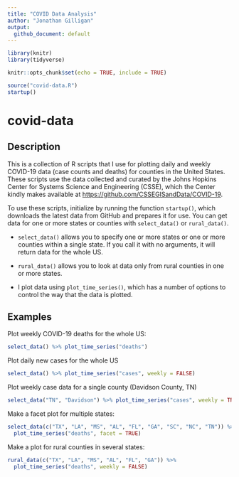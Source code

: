 ```yaml
---
title: "COVID Data Analysis"
author: "Jonathan Gilligan"
output:
  github_document: default
---
```

```r
library(knitr)
library(tidyverse)

knitr::opts_chunk$set(echo = TRUE, include = TRUE)

source("covid-data.R")
startup()
```
# covid-data

<!-- badges: start -->
<!-- badges: end -->

## Description 

This is a collection of R scripts that I use for plotting daily and weekly 
COVID-19 data (case counts and deaths) for counties in the United States.
These scripts use the data collected and curated by the Johns Hopkins 
Center for Systems Science and Engineering (CSSE), which the Center kindly
makes available at <https://github.com/CSSEGISandData/COVID-19>.

To use these scripts, initialize by running the function `startup()`, which 
downloads the latest data from GitHub and prepares it for use.
You can get data for one or more states or counties with 
`select_data()` or `rural_data()`. 

* `select_data()` allows you to specify one or more states or one or more 
  counties within a single state. If you call it with no arguments, it will
  return data for the whole US.
* `rural_data()` allows you to look at data only from rural counties in one or
  more states.
  
* I plot data using `plot_time_series()`, which has a number of options to 
  control the way that the data is plotted.
  
## Examples

Plot weekly COVID-19 deaths for the whole US:
```r
select_data() %>% plot_time_series("deaths")
```

Plot daily new cases for the whole US
```r
select_data() %>% plot_time_series("cases", weekly = FALSE)
```

Plot weekly case data for a single county (Davidson County, TN)
```r
select_data("TN", "Davidson") %>% plot_time_series("cases", weekly = TRUE)
```

Make a facet plot for multiple states:
```r
select_data(c("TX", "LA", "MS", "AL", "FL", "GA", "SC", "NC", "TN")) %>%
  plot_time_series("deaths", facet = TRUE)
```

Make a plot for rural counties in several states:
```r
rural_data(c("TX", "LA", "MS", "AL", "FL", "GA")) %>%
  plot_time_series("deaths", weekly = FALSE)
```
